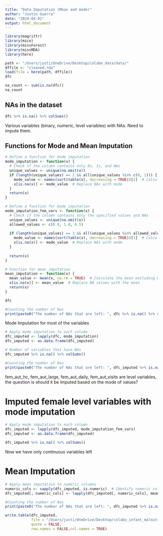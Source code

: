 ```yaml
---
title: "Data Imputation (Mean and mode)"
author: "Justin Guerra"
date: "2024-04-01"
output: html_document
---
```


```r
library(magrittr)
library(mice)
library(missForest)
library(missMDA)
library(here) 
```

```r
path <- "/Users/justi/OneDrive/Desktop/colabo_data/data/"
dffile <- "cleaned.rda"
load(file = here(path, dffile))
dfc
```

```r
na_count <- sum(is.na(dfc))
na_count
```
## NAs in the dataset
```r
dfc %>% is.na() %>% colSums()
```
Various variables (binary, numeric, level variables) with NAs. Need to impute them.



## Functions for Mode and Mean Imputation
```r
# Define a function for mode imputation
mode_imputation <- function(x) {
  # Check if the column contains only 0s, 1s, and NAs
  unique_values <- unique(na.omit(x))
  if (length(unique_values) == 2 && all(unique_values %in% c(0, 1))) {
    mode_value <- names(sort(table(x), decreasing = TRUE))[1]  # Calculate the mode
    x[is.na(x)] <- mode_value  # Replace NAs with mode
  }
  return(x)
}

# Define a function for mode imputation
mode_imputation_fem_vars <- function(x) {
  # Check if the column contains only the specified values and NAs
  unique_values <- unique(na.omit(x))
  allowed_values <- c(0.0, 1.0, 0.5)
  
  if (length(unique_values) == 3 && all(unique_values %in% allowed_values)) {
    mode_value <- names(sort(table(x), decreasing = TRUE))[1]  # Calculate the mode
    x[is.na(x)] <- mode_value  # Replace NAs with mode
  }
  
  return(x)
}

# Function for mean imputation
mean_imputation <- function(x) {
  mean_value <- mean(x, na.rm = TRUE)  # Calculate the mean excluding NA values
  x[is.na(x)] <- mean_value  # Replace NA values with the mean
  return(x)
}


```

```r
dfc
```

```r
#Counting the number of Nas
print(paste0("The number of NAs that are left: ", dfc %>% is.na() %>% sum()))
```


Mode Imputation for most of the variables
```r
# Apply mode imputation to each column
dfc_imputed <- lapply(dfc, mode_imputation)
dfc_imputed <- as.data.frame(dfc_imputed)

# Number of variables that have NAs
dfc_imputed %>% is.na() %>% colSums()

```
```r
#Counting the number of Nas
print(paste0("The number of NAs that are left: ", dfc_imputed %>% is.na() %>% sum()))
```


fem_aut_hc,  fem_aut_large, fem_aut_daily, fem_aut_visits are level variables, the question is should it be imputed based on the mode of values?




# Imputed female level variables with mode imputation
```r
# Apply mode imputation to each column
dfc_imputed <- lapply(dfc_imputed, mode_imputation_fem_vars)
dfc_imputed <- as.data.frame(dfc_imputed)

dfc_imputed %>% is.na() %>% colSums()
```
Now we have only continuous variables left


# Mean Imputation
```r
# Apply mean imputation to numeric columns
numeric_cols <- sapply(dfc_imputed, is.numeric)  # Identify numeric columns
dfc_imputed[, numeric_cols] <- lapply(dfc_imputed[, numeric_cols], mean_imputation)

#Counting the number of Nas
print(paste0("The number of NAs that are left: ", dfc_imputed %>% is.na() %>% sum()))
```

```r
write.table(dfc_imputed,
            file = "/Users/justi/OneDrive/Desktop/colabo_infant_malnutrition/quality_control/Mode_and_mean_imputed_table.txt",
            quote = FALSE,
            row.names = FALSE,col.names = TRUE)
```

